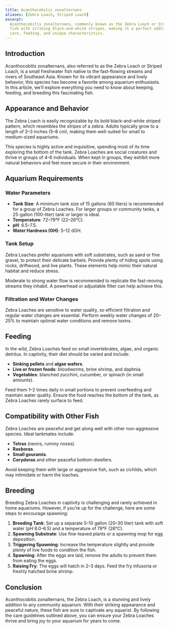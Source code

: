 ```yaml
---
title: Acanthocobitis zonalternans
aliases: [Zebra Loach, Striped Loach]
excerpt:
  Acanthocobitis zonalternans, commonly known as the Zebra Loach or Striped Loach, is a small, active bottom-dwelling
  fish with striking black-and-white stripes, making it a perfect addition to community aquariums. Learn more about its
  care, feeding, and unique characteristics.
---
```


## Introduction

Acanthocobitis zonalternans, also referred to as the Zebra Loach or Striped Loach, is a small freshwater fish native to
the fast-flowing streams and rivers of Southeast Asia. Known for its vibrant appearance and lively behavior, this
species has become a favorite among aquarium enthusiasts. In this article, we’ll explore everything you need to know
about keeping, feeding, and breeding this fascinating fish.

## Appearance and Behavior

The Zebra Loach is easily recognizable by its bold black-and-white striped pattern, which resembles the stripes of a
zebra. Adults typically grow to a length of 2–3 inches (5–8 cm), making them well-suited for small to medium-sized
aquariums.

This species is highly active and inquisitive, spending most of its time exploring the bottom of the tank. Zebra Loaches
are social creatures and thrive in groups of 4–6 individuals. When kept in groups, they exhibit more natural behaviors
and feel more secure in their environment.

## Aquarium Requirements

### Water Parameters

- **Tank Size**: A minimum tank size of 15 gallons (60 liters) is recommended for a group of Zebra Loaches. For larger
  groups or community tanks, a 25-gallon (100-liter) tank or larger is ideal.
- **Temperature**: 72–79°F (22–26°C).
- **pH**: 6.5–7.5.
- **Water Hardness (GH)**: 5–12 dGH.

### Tank Setup

Zebra Loaches prefer aquariums with soft substrates, such as sand or fine gravel, to protect their delicate barbels.
Provide plenty of hiding spots using rocks, driftwood, and live plants. These elements help mimic their natural habitat
and reduce stress.

Moderate to strong water flow is recommended to replicate the fast-moving streams they inhabit. A powerhead or
adjustable filter can help achieve this.

### Filtration and Water Changes

Zebra Loaches are sensitive to water quality, so efficient filtration and regular water changes are essential. Perform
weekly water changes of 20–25% to maintain optimal water conditions and remove toxins.

## Feeding

In the wild, Zebra Loaches feed on small invertebrates, algae, and organic detritus. In captivity, their diet should be
varied and include:

- **Sinking pellets** and **algae wafers**.
- **Live or frozen foods**: bloodworms, brine shrimp, and daphnia.
- **Vegetables**: blanched zucchini, cucumber, or spinach (in small amounts).

Feed them 1–2 times daily in small portions to prevent overfeeding and maintain water quality. Ensure the food reaches
the bottom of the tank, as Zebra Loaches rarely surface to feed.

## Compatibility with Other Fish

Zebra Loaches are peaceful and get along well with other non-aggressive species. Ideal tankmates include:

- **Tetras** (neons, rummy noses).
- **Rasboras**.
- **Small gouramis**.
- **Corydoras** and other peaceful bottom-dwellers.

Avoid keeping them with large or aggressive fish, such as cichlids, which may intimidate or harm the loaches.

## Breeding

Breeding Zebra Loaches in captivity is challenging and rarely achieved in home aquariums. However, if you’re up for the
challenge, here are some steps to encourage spawning:

1. **Breeding Tank**: Set up a separate 5–10 gallon (20–30 liter) tank with soft water (pH 6.0–6.5) and a temperature of
   79°F (26°C).
2. **Spawning Substrate**: Use fine-leaved plants or a spawning mop for egg deposition.
3. **Triggering Spawning**: Increase the temperature slightly and provide plenty of live foods to condition the fish.
4. **Spawning**: After the eggs are laid, remove the adults to prevent them from eating the eggs.
5. **Raising Fry**: The eggs will hatch in 2–3 days. Feed the fry infusoria or freshly hatched brine shrimp.

## Conclusion

Acanthocobitis zonalternans, the Zebra Loach, is a stunning and lively addition to any community aquarium. With their
striking appearance and peaceful nature, these fish are sure to captivate any aquarist. By following the care guidelines
outlined above, you can ensure your Zebra Loaches thrive and bring joy to your aquarium for years to come.
